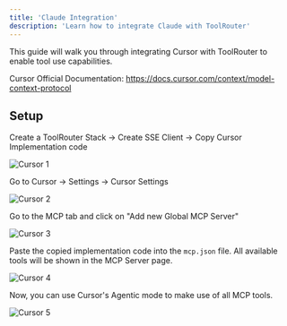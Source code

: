 ```yaml
---
title: 'Claude Integration'
description: 'Learn how to integrate Claude with ToolRouter'
---
```


This guide will walk you through integrating Cursor with ToolRouter to enable tool use capabilities.

Cursor Official Documentation: https://docs.cursor.com/context/model-context-protocol

## Setup

Create a ToolRouter Stack -> Create SSE Client -> Copy Cursor Implementation code

<img src="/images/integration/cursor/0.png" alt="Cursor 1" />

Go to Cursor -> Settings -> Cursor Settings

<img src="/images/integration/cursor/1.png" alt="Cursor 2" />

Go to the MCP tab and click on "Add new Global MCP Server"

<img src="/images/integration/cursor/2.png" alt="Cursor 3" />

Paste the copied implementation code into the `mcp.json` file. All available tools will be shown in the MCP Server page.

<img src="/images/integration/cursor/3.png" alt="Cursor 4" />

Now, you can use Cursor's Agentic mode to make use of all MCP tools.

<img src="/images/integration/cursor/4.png" alt="Cursor 5" />

